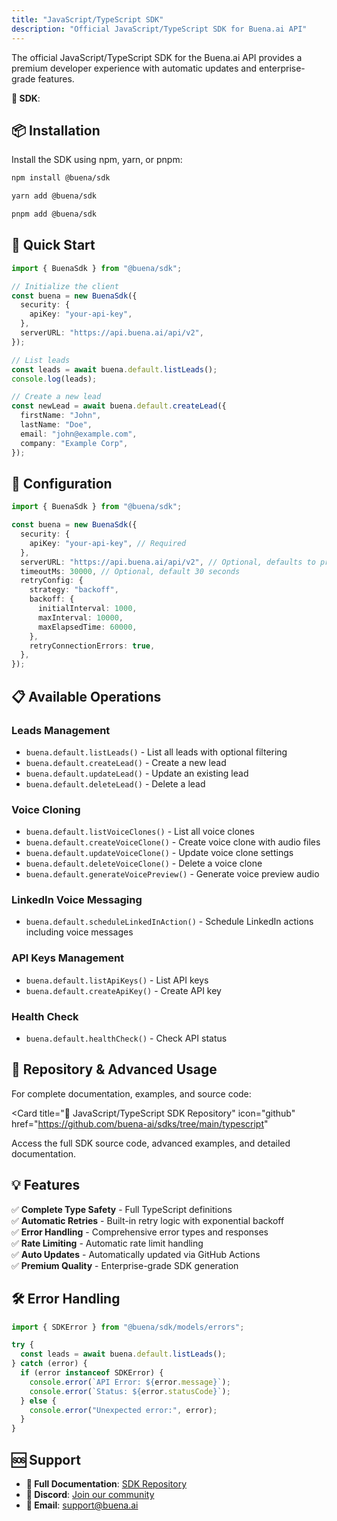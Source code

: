 ```yaml
---
title: "JavaScript/TypeScript SDK"
description: "Official JavaScript/TypeScript SDK for Buena.ai API"
---
```


The official JavaScript/TypeScript SDK for the Buena.ai API provides a premium developer experience with automatic updates and enterprise-grade features.

<Info>**🚀 SDK**:</Info>

## 📦 Installation

Install the SDK using npm, yarn, or pnpm:

<CodeGroup>

```bash npm
npm install @buena/sdk
```

```bash yarn
yarn add @buena/sdk
```

```bash pnpm
pnpm add @buena/sdk
```

</CodeGroup>

## 🚀 Quick Start

```typescript
import { BuenaSdk } from "@buena/sdk";

// Initialize the client
const buena = new BuenaSdk({
  security: {
    apiKey: "your-api-key",
  },
  serverURL: "https://api.buena.ai/api/v2",
});

// List leads
const leads = await buena.default.listLeads();
console.log(leads);

// Create a new lead
const newLead = await buena.default.createLead({
  firstName: "John",
  lastName: "Doe",
  email: "john@example.com",
  company: "Example Corp",
});
```

## 🔧 Configuration

```typescript
import { BuenaSdk } from "@buena/sdk";

const buena = new BuenaSdk({
  security: {
    apiKey: "your-api-key", // Required
  },
  serverURL: "https://api.buena.ai/api/v2", // Optional, defaults to production
  timeoutMs: 30000, // Optional, default 30 seconds
  retryConfig: {
    strategy: "backoff",
    backoff: {
      initialInterval: 1000,
      maxInterval: 10000,
      maxElapsedTime: 60000,
    },
    retryConnectionErrors: true,
  },
});
```

## 📋 Available Operations

### Leads Management

- `buena.default.listLeads()` - List all leads with optional filtering
- `buena.default.createLead()` - Create a new lead
- `buena.default.updateLead()` - Update an existing lead
- `buena.default.deleteLead()` - Delete a lead

### Voice Cloning

- `buena.default.listVoiceClones()` - List all voice clones
- `buena.default.createVoiceClone()` - Create voice clone with audio files
- `buena.default.updateVoiceClone()` - Update voice clone settings
- `buena.default.deleteVoiceClone()` - Delete a voice clone
- `buena.default.generateVoicePreview()` - Generate voice preview audio

### LinkedIn Voice Messaging

- `buena.default.scheduleLinkedInAction()` - Schedule LinkedIn actions including voice messages

### API Keys Management

- `buena.default.listApiKeys()` - List API keys
- `buena.default.createApiKey()` - Create API key

### Health Check

- `buena.default.healthCheck()` - Check API status

## 🔗 Repository & Advanced Usage

For complete documentation, examples, and source code:

<Card
  title="📁 JavaScript/TypeScript SDK Repository"
  icon="github"
  href="https://github.com/buena-ai/sdks/tree/main/typescript"
>
  Access the full SDK source code, advanced examples, and detailed
  documentation.
</Card>

## 💡 Features

✅ **Complete Type Safety** - Full TypeScript definitions  
✅ **Automatic Retries** - Built-in retry logic with exponential backoff  
✅ **Error Handling** - Comprehensive error types and responses  
✅ **Rate Limiting** - Automatic rate limit handling  
✅ **Auto Updates** - Automatically updated via GitHub Actions  
✅ **Premium Quality** - Enterprise-grade SDK generation

## 🛠️ Error Handling

```typescript
import { SDKError } from "@buena/sdk/models/errors";

try {
  const leads = await buena.default.listLeads();
} catch (error) {
  if (error instanceof SDKError) {
    console.error(`API Error: ${error.message}`);
    console.error(`Status: ${error.statusCode}`);
  } else {
    console.error("Unexpected error:", error);
  }
}
```

## 🆘 Support

- **📖 Full Documentation**: [SDK Repository](https://github.com/buena-ai/sdks)
- **💬 Discord**: [Join our community](https://discord.gg/Hb4Y9Rgh6E)
- **📧 Email**: [support@buena.ai](mailto:support@buena.ai)
